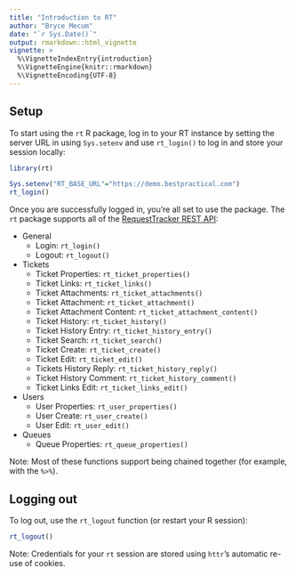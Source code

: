 ```yaml
---
title: "Introduction to RT"
author: "Bryce Mecum"
date: "`r Sys.Date()`"
output: rmarkdown::html_vignette
vignette: >
  %\VignetteIndexEntry{introduction}
  %\VignetteEngine{knitr::rmarkdown}
  %\VignetteEncoding{UTF-8}
---
```


## Setup

To start using the `rt` R package, log in to your RT instance by setting the server URL in using `Sys.setenv` and use `rt_login()` to log in and store your session locally:

```r
library(rt)

Sys.setenv("RT_BASE_URL"="https://demo.bestpractical.com")
rt_login()
```

Once you are successfully logged in, you're all set to use the package.
The `rt` package supports all of the [RequestTracker REST API](https://rt-wiki.bestpractical.com/wiki/REST):

- General
  - Login: `rt_login()`
  - Logout: `rt_logout()`
- Tickets
  - Ticket Properties: `rt_ticket_properties()`
  - Ticket Links: `rt_ticket_links()`
  - Ticket Attachments: `rt_ticket_attachments()`
  - Ticket Attachment: `rt_ticket_attachment()`
  - Ticket Attachment Content: `rt_ticket_attachment_content()`
  - Ticket History: `rt_ticket_history()`
  - Ticket History Entry: `rt_ticket_history_entry()`
  - Ticket Search: `rt_ticket_search()`
  - Ticket Create: `rt_ticket_create()`
  - Ticket Edit: `rt_ticket_edit()`
  - Tickets History Reply: `rt_ticket_history_reply()`
  - Ticket History Comment: `rt_ticket_history_comment()`
  - Ticket Links Edit: `rt_ticket_links_edit()`
- Users
  - User Properties: `rt_user_properties()`
  - User Create: `rt_user_create()`
  - User Edit: `rt_user_edit()`
- Queues
  - Queue Properties: `rt_queue_properties()`

Note: Most of these functions support being chained together (for example, with the `%>%`).

## Logging out

To log out, use the `rt_logout` function (or restart your R session):

```r
rt_logout()
```

Note: Credentials for your `rt` session are stored using `httr`'s automatic re-use of cookies.
